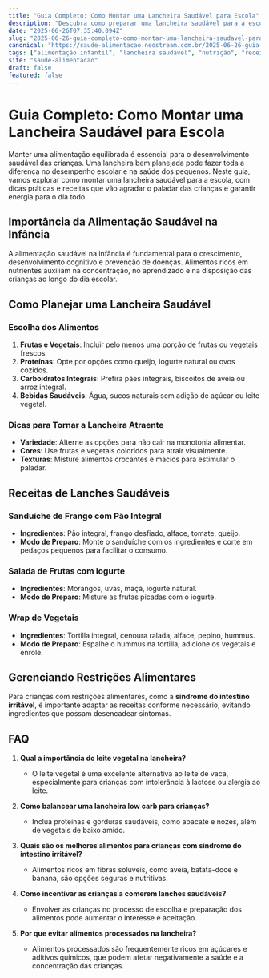 ```yaml
---
title: "Guia Completo: Como Montar uma Lancheira Saudável para Escola"
description: "Descubra como preparar uma lancheira saudável para a escola com dicas práticas e receitas nutritivas, garantindo energia e saúde para as crianças."
date: "2025-06-26T07:35:40.094Z"
slug: "2025-06-26-guia-completo-como-montar-uma-lancheira-saudavel-para-escola"
canonical: "https://saude-alimentacao.neostream.com.br/2025-06-26-guia-completo-como-montar-uma-lancheira-saudavel-para-escola"
tags: ["alimentação infantil", "lancheira saudável", "nutrição", "receitas saudáveis", "escola"]
site: "saude-alimentacao"
draft: false
featured: false
---
```


# Guia Completo: Como Montar uma Lancheira Saudável para Escola

Manter uma alimentação equilibrada é essencial para o desenvolvimento saudável das crianças. Uma lancheira bem planejada pode fazer toda a diferença no desempenho escolar e na saúde dos pequenos. Neste guia, vamos explorar como montar uma lancheira saudável para a escola, com dicas práticas e receitas que vão agradar o paladar das crianças e garantir energia para o dia todo.

## Importância da Alimentação Saudável na Infância

A alimentação saudável na infância é fundamental para o crescimento, desenvolvimento cognitivo e prevenção de doenças. Alimentos ricos em nutrientes auxiliam na concentração, no aprendizado e na disposição das crianças ao longo do dia escolar.

## Como Planejar uma Lancheira Saudável

### Escolha dos Alimentos

1. **Frutas e Vegetais**: Incluir pelo menos uma porção de frutas ou vegetais frescos.
2. **Proteínas**: Opte por opções como queijo, iogurte natural ou ovos cozidos.
3. **Carboidratos Integrais**: Prefira pães integrais, biscoitos de aveia ou arroz integral.
4. **Bebidas Saudáveis**: Água, sucos naturais sem adição de açúcar ou leite vegetal.

### Dicas para Tornar a Lancheira Atraente

- **Variedade**: Alterne as opções para não cair na monotonia alimentar.
- **Cores**: Use frutas e vegetais coloridos para atrair visualmente.
- **Texturas**: Misture alimentos crocantes e macios para estimular o paladar.

## Receitas de Lanches Saudáveis

### Sanduíche de Frango com Pão Integral

- **Ingredientes**: Pão integral, frango desfiado, alface, tomate, queijo.
- **Modo de Preparo**: Monte o sanduíche com os ingredientes e corte em pedaços pequenos para facilitar o consumo.

### Salada de Frutas com Iogurte

- **Ingredientes**: Morangos, uvas, maçã, iogurte natural.
- **Modo de Preparo**: Misture as frutas picadas com o iogurte.

### Wrap de Vegetais

- **Ingredientes**: Tortilla integral, cenoura ralada, alface, pepino, hummus.
- **Modo de Preparo**: Espalhe o hummus na tortilla, adicione os vegetais e enrole.

## Gerenciando Restrições Alimentares

Para crianças com restrições alimentares, como a **síndrome do intestino irritável**, é importante adaptar as receitas conforme necessário, evitando ingredientes que possam desencadear sintomas.

## FAQ

1. **Qual a importância do leite vegetal na lancheira?**
   - O leite vegetal é uma excelente alternativa ao leite de vaca, especialmente para crianças com intolerância à lactose ou alergia ao leite.

2. **Como balancear uma lancheira low carb para crianças?**
   - Inclua proteínas e gorduras saudáveis, como abacate e nozes, além de vegetais de baixo amido.

3. **Quais são os melhores alimentos para crianças com síndrome do intestino irritável?**
   - Alimentos ricos em fibras solúveis, como aveia, batata-doce e banana, são opções seguras e nutritivas.

4. **Como incentivar as crianças a comerem lanches saudáveis?**
   - Envolver as crianças no processo de escolha e preparação dos alimentos pode aumentar o interesse e aceitação.

5. **Por que evitar alimentos processados na lancheira?**
   - Alimentos processados são frequentemente ricos em açúcares e aditivos químicos, que podem afetar negativamente a saúde e a concentração das crianças.